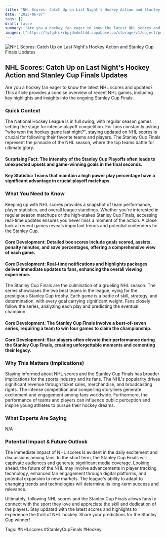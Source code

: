 ```yaml
---
title: "NHL Scores: Catch Up on Last Night's Hockey Action and Stanley Cup Finals Updates"
date: "2025-06-07"
tags: []
draft: false
summary: "Are you a hockey fan eager to know the latest NHL scores and updates? This article provides a concise overview of recent NHL games, including key highlights and insights into the ongoing Stanley Cup Finals."
images: ["https://tyfgdrokrbpjdmdmfldd.supabase.co/storage/v1/object/public/image/2025-06-07-07-53-38-480-04-00.jpg"]
---
```




![NHL Scores: Catch Up on Last Night's Hockey Action and Stanley Cup Finals Updates](https://tyfgdrokrbpjdmdmfldd.supabase.co/storage/v1/object/public/image/2025-06-07-07-53-38-480-04-00.jpg)

## NHL Scores: Catch Up on Last Night's Hockey Action and Stanley Cup Finals Updates

Are you a hockey fan eager to know the latest NHL scores and updates? This article provides a concise overview of recent NHL games, including key highlights and insights into the ongoing Stanley Cup Finals.

### Quick Context

The National Hockey League is in full swing, with regular season games setting the stage for intense playoff competition. For fans constantly asking "who won the hockey game last night?", staying updated on NHL scores is crucial for following their favorite teams and players. The Stanley Cup Finals represent the pinnacle of the NHL season, where the top teams battle for ultimate glory.

#### Surprising Fact: The intensity of the Stanley Cup Playoffs often leads to unexpected upsets and game-winning goals in the final seconds.

#### Key Statistic: Teams that maintain a high power play percentage have a significant advantage in crucial playoff matchups.

### What You Need to Know

Keeping up with NHL scores provides a snapshot of team performance, player statistics, and overall league standings. Whether you're interested in regular season matchups or the high-stakes Stanley Cup Finals, accessing real-time updates ensures you never miss a moment of the action. A close look at recent games reveals important trends and potential contenders for the Stanley Cup.

#### Core Development: Detailed box scores include goals scored, assists, penalty minutes, and save percentages, offering a comprehensive view of each game.

#### Core Development: Real-time notifications and highlights packages deliver immediate updates to fans, enhancing the overall viewing experience.

The Stanley Cup Finals are the culmination of a grueling NHL season. The series showcases the two best teams in the league, vying for the prestigious Stanley Cup trophy. Each game is a battle of skill, strategy, and determination, with every goal carrying significant weight. Fans closely follow the series, analyzing each play and predicting the eventual champion.

#### Core Development: The Stanley Cup Finals involve a best-of-seven series, requiring a team to win four games to claim the championship.

#### Core Development: Star players often elevate their performance during the Stanley Cup Finals, creating unforgettable moments and cementing their legacy.

### Why This Matters (Implications)

Staying informed about NHL scores and the Stanley Cup Finals has broader implications for the sports industry and its fans. The NHL's popularity drives significant revenue through ticket sales, merchandise, and broadcasting rights. The intense competition and compelling storylines generate excitement and engagement among fans worldwide. Furthermore, the performance of teams and players can influence public perception and inspire young athletes to pursue their hockey dreams.

### What Experts Are Saying

N/A

### Potential Impact & Future Outlook

The immediate impact of NHL scores is evident in the daily excitement and discussions among fans. In the short term, the Stanley Cup Finals will captivate audiences and generate significant media coverage. Looking ahead, the future of the NHL may involve advancements in player tracking technology, enhanced fan engagement through digital platforms, and potential expansion to new markets. The league's ability to adapt to changing trends and technologies will determine its long-term success and relevance.

Ultimately, following NHL scores and the Stanley Cup Finals allows fans to connect with the sport they love and appreciate the skill and dedication of the players. Stay updated with the latest scores and highlights to experience the thrill of NHL hockey. Share your predictions for the Stanley Cup winner!

Tags: #NHLscores #StanleyCupFinals #Hockey

